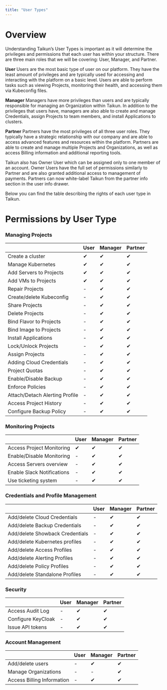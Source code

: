 ```yaml
---
title: "User Types"
---
```


# Overview

Understanding Taikun’s User Types is important as it will determine the privileges and permissions that each user has within your structure. There are three main roles that we will be covering: User, Manager, and Partner.

<Icon icon="user" iconType="solid" /> **User**
Users are the most basic type of user on our platform. They have the least amount of privileges and are typically used for accessing and interacting with the platform on a basic level. Users are able to perform tasks such as viewing Projects, monitoring their health, and accessing them via Kubeconfig files.

<Icon icon="user-tie" iconType="solid" /> **Manager**
Managers have more privileges than users and are typically responsible for managing an Organization within Taikun. In addition to the privileges that users have, managers are also able to create and manage Credentials, assign Projects to team members, and install Applications to clusters.

<Icon icon="handshake" iconType="solid" /> **Partner**
Partners have the most privileges of all three user roles. They typically have a strategic relationship with our company and are able to access advanced features and resources within the platform. Partners are able to create and manage multiple Projects and Organizations, as well as access Billing information and additional reporting tools.

<Tip>Taikun also has Owner User which can be assigned only to one member of an account. Owner Users have the full set of permissions similarly to Partner and are also granted additional access to management of payments.</Tip>
<Note>Partners can now white-label Taikun from the partner info section in the user info drawer.</Note>

Below you can find the table describing the rights of each user type in Taikun.

# Permissions by User Type

### Managing Projects

|                                | <Icon icon="user" /> User | <Icon icon="user-tie" /> Manager | <Icon icon="handshake" /> Partner |
| ------------------------------ | ------------------------- | -------------------------------- | --------------------------------- |
| Create a cluster               | ✔                         | ✔                                | ✔                                 |
| Manage Kubernetes              | ✔                         | ✔                                | ✔                                 |
| Add Servers to Projects        | ✔                         | ✔                                | ✔                                 |
| Add VMs to Projects            | ✔                         | ✔                                | ✔                                 |
| Repair Projects                | -                         | ✔                                | ✔                                 |
| Create/delete Kubeconfig       | -                         | ✔                                | ✔                                 |
| Share Projects                 | -                         | ✔                                | ✔                                 |
| Delete Projects                | -                         | ✔                                | ✔                                 |
| Bind Flavor to Projects        | -                         | ✔                                | ✔                                 |
| Bind Image to Projects         | -                         | ✔                                | ✔                                 |
| Install Applications           | -                         | ✔                                | ✔                                 |
| Lock/Unlock Projects           | -                         | ✔                                | ✔                                 |
| Assign Projects                | -                         | ✔                                | ✔                                 |
| Adding Cloud Credentials       | -                         | ✔                                | ✔                                 |
| Project Quotas                 | -                         | ✔                                | ✔                                 |
| Enable/Disable Backup          | -                         | ✔                                | ✔                                 |
| Enforce Policies               | -                         | ✔                                | ✔                                 |
| Attach/Detach Alerting Profile | -                         | ✔                                | ✔                                 |
| Access Project History         | -                         | ✔                                | ✔                                 |
| Configure Backup Policy        | -                         | ✔                                | ✔                                 |

### Monitoring Projects

|                            | <Icon icon="user" /> User | <Icon icon="user-tie" /> Manager | <Icon icon="handshake" /> Partner |
| -------------------------- | ------------------------- | -------------------------------- | --------------------------------- |
| Access Project Monitoring  | ✔                         | ✔                                | ✔                                 |
| Enable/Disable Monitoring  | -                         | ✔                                | ✔                                 |
| Access Servers overview    | -                         | ✔                                | ✔                                 |
| Enable Slack Notifications | -                         | ✔                                | ✔                                 |
| Use ticketing system       | -                         | ✔                                | ✔                                 |

### Credentials and Profile Management

|                                 | <Icon icon="user" /> User | <Icon icon="user-tie" /> Manager | <Icon icon="handshake" /> Partner |
| ------------------------------- | ------------------------- | -------------------------------- | --------------------------------- |
| Add/delete Cloud Credentials    | -                         | ✔                                | ✔                                 |
| Add/delete Backup Credentials   | -                         | ✔                                | ✔                                 |
| Add/delete Showback Credentials | -                         | ✔                                | ✔                                 |
| Add/delete Kubernetes profiles  | -                         | ✔                                | ✔                                 |
| Add/delete Access Profiles      | -                         | ✔                                | ✔                                 |
| Add/delete Alerting Profiles    | -                         | ✔                                | ✔                                 |
| Add/delete Policy Profiles      | -                         | ✔                                | ✔                                 |
| Add/delete Standalone Profiles  | -                         | ✔                                | ✔                                 |

### Security

|                    | <Icon icon="user" /> User | <Icon icon="user-tie" /> Manager | <Icon icon="handshake" /> Partner |
| ------------------ | ------------------------- | -------------------------------- | --------------------------------- |
| Access Audit Log   | -                         | ✔                                | ✔                                 |
| Configure KeyCloak | -                         | ✔                                | ✔                                 |
| Issue API tokens   | -                         | ✔                                | ✔                                 |

### Account Management

|                            | <Icon icon="user" /> User | <Icon icon="user-tie" /> Manager | <Icon icon="handshake" /> Partner |
| -------------------------- | ------------------------- | -------------------------------- | --------------------------------- |
| Add/delete users           | -                         | ✔                                | ✔                                 |
| Manage Organizations       | -                         | -                                | ✔                                 |
| Access Billing Information | -                         | ✔                                | ✔                                 |